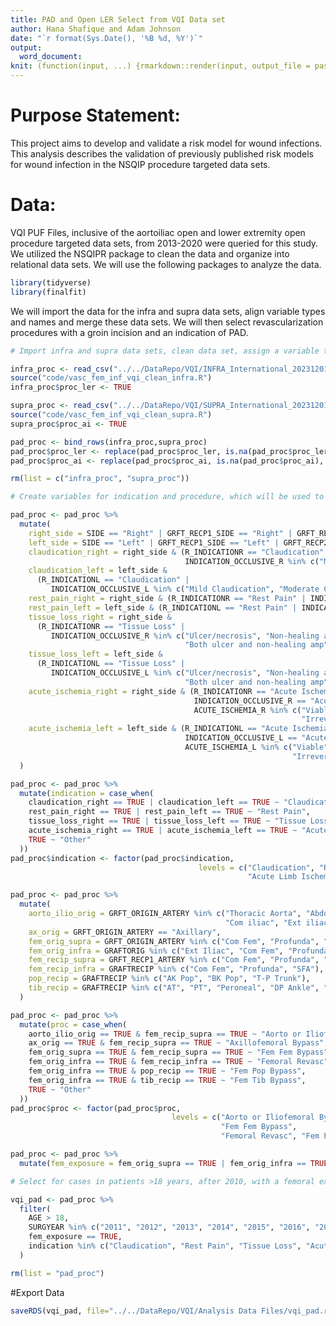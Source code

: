 ---
title: PAD and Open LER Select from VQI Data set
author: Hana Shafique and Adam Johnson
date: "`r format(Sys.Date(), '%B %d, %Y')`"
output:
  word_document:
knit: (function(input, ...) {rmarkdown::render(input, output_file = paste0(tools::file_path_sans_ext(basename(input)), '-', Sys.Date(), '.docx'))})
---

# Purpose Statement:

This project aims to develop and validate a risk model for wound infections. This analysis describes the validation of previously published risk models for wound infection in the NSQIP procedure targeted data sets.

# Data:

VQI PUF Files, inclusive of the aortoiliac open and lower extremity open procedure targeted data sets, from 2013-2020 were queried for this study. We utilized the NSQIPR package to clean the data and organize into relational data sets. We will use the following packages to analyze the data.

```{r packages, message=FALSE, warning=FALSE, results='hide'}
library(tidyverse)
library(finalfit)
```

We will import the data for the infra and supra data sets, align variable types and names and merge these data sets.  We will then select revascularization procedures with a groin incision and an indication of PAD.

```{r import, clean, merge, and select datasets, message=FALSE, warning=FALSE, results='hide', echo=FALSE}

# Import infra and supra data sets, clean data set, assign a variable to mark each data set, then bind the data sets together

infra_proc <- read_csv("../../DataRepo/VQI/INFRA_International_20231201/INFRA_International_PROC_20231201.csv")
source("code/vasc_fem_inf_vqi_clean_infra.R")
infra_proc$proc_ler <- TRUE

supra_proc <- read_csv("../../DataRepo/VQI/SUPRA_International_20231201/SUPRA_International_PROC_20231201.csv")
source("code/vasc_fem_inf_vqi_clean_supra.R")
supra_proc$proc_ai <- TRUE

pad_proc <- bind_rows(infra_proc,supra_proc)
pad_proc$proc_ler <- replace(pad_proc$proc_ler, is.na(pad_proc$proc_ler), FALSE)
pad_proc$proc_ai <- replace(pad_proc$proc_ai, is.na(pad_proc$proc_ai), FALSE)

rm(list = c("infra_proc", "supra_proc"))

# Create variables for indication and procedure, which will be used to select cases.

pad_proc <- pad_proc %>%
  mutate(
    right_side = SIDE == "Right" | GRFT_RECP1_SIDE == "Right" | GRFT_RECP2_SIDE == "Right",
    left_side = SIDE == "Left" | GRFT_RECP1_SIDE == "Left" | GRFT_RECP2_SIDE == "Left",
    claudication_right = right_side & (R_INDICATIONR == "Claudication" | 
                                       INDICATION_OCCLUSIVE_R %in% c("Mild Claudication", "Moderate Claudication", "Severe Claudication")),
    claudication_left = left_side & 
      (R_INDICATIONL == "Claudication" | 
         INDICATION_OCCLUSIVE_L %in% c("Mild Claudication", "Moderate Claudication", "Severe Claudication")),
    rest_pain_right = right_side & (R_INDICATIONR == "Rest Pain" | INDICATION_OCCLUSIVE_R == "Rest Pain"),
    rest_pain_left = left_side & (R_INDICATIONL == "Rest Pain" | INDICATION_OCCLUSIVE_L == "Rest Pain"),
    tissue_loss_right = right_side & 
      (R_INDICATIONR == "Tissue Loss" | 
         INDICATION_OCCLUSIVE_R %in% c("Ulcer/necrosis", "Non-healing amputation", 
                                       "Both ulcer and non-healing amp")),
    tissue_loss_left = left_side & 
      (R_INDICATIONL == "Tissue Loss" | 
         INDICATION_OCCLUSIVE_L %in% c("Ulcer/necrosis", "Non-healing amputation", 
                                       "Both ulcer and non-healing amp")),
    acute_ischemia_right = right_side & (R_INDICATIONR == "Acute Ischemia" |
                                         INDICATION_OCCLUSIVE_R == "Acute Ischemia" |
                                         ACUTE_ISCHEMIA_R %in% c("Viable", "Marginally threatened", "Immediately Threatened", 
                                                                 "Irreversible (nonviable)", "Immediately threatened")),
    acute_ischemia_left = left_side & (R_INDICATIONL == "Acute Ischemia" |
                                       INDICATION_OCCLUSIVE_L == "Acute Ischemia" |
                                       ACUTE_ISCHEMIA_L %in% c("Viable", "Marginally threatened", "Immediately Threatened", 
                                                               "Irreversible (nonviable)", "Immediately threatened"))
  )

pad_proc <- pad_proc %>%
  mutate(indication = case_when(
    claudication_right == TRUE | claudication_left == TRUE ~ "Claudication",
    rest_pain_right == TRUE | rest_pain_left == TRUE ~ "Rest Pain",
    tissue_loss_right == TRUE | tissue_loss_left == TRUE ~ "Tissue Loss",
    acute_ischemia_right == TRUE | acute_ischemia_left == TRUE ~ "Acute Limb Ischemia",
    TRUE ~ "Other"
  ))
pad_proc$indication <- factor(pad_proc$indication, 
                                          levels = c("Claudication", "Rest Pain", "Tissue Loss", 
                                                     "Acute Limb Ischemia", "Other"))

pad_proc <- pad_proc %>%
  mutate(
    aorto_ilio_orig = GRFT_ORIGIN_ARTERY %in% c("Thoracic Aorta", "Abdominal Aorta, end-side", "Abdominal Aorta, end-end", 
                                                "Com iliac", "Ext iliac"),
    ax_orig = GRFT_ORIGIN_ARTERY == "Axillary",
    fem_orig_supra = GRFT_ORIGIN_ARTERY %in% c("Com Fem", "Profunda", "SFA"),
    fem_orig_infra = GRAFTORIG %in% c("Ext Iliac", "Com Fem", "Profunda", "SFA"),
    fem_recip_supra = GRFT_RECP1_ARTERY %in% c("Com Fem", "Profunda", "SFA"),
    fem_recip_infra = GRAFTRECIP %in% c("Com Fem", "Profunda", "SFA"),
    pop_recip = GRAFTRECIP %in% c("AK Pop", "BK Pop", "T-P Trunk"),
    tib_recip = GRAFTRECIP %in% c("AT", "PT", "Peroneal", "DP Ankle", "PT Ankle", "Tarsal/plantar")
  )

pad_proc <- pad_proc %>%
  mutate(proc = case_when(
    aorto_ilio_orig == TRUE & fem_recip_supra == TRUE ~ "Aorto or Iliofemoral Bypass",
    ax_orig == TRUE & fem_recip_supra == TRUE ~ "Axillofemoral Bypass", 
    fem_orig_supra == TRUE & fem_recip_supra == TRUE ~ "Fem Fem Bypass", #infers that procedures in SUPRA with fem origin and fem recipient are fem-fem bypass
    fem_orig_infra == TRUE & fem_recip_infra == TRUE ~ "Femoral Revasc", #infers that procedures in INFRA with fem origin and fem recipient are ipsilateral revasc
    fem_orig_infra == TRUE & pop_recip == TRUE ~ "Fem Pop Bypass",
    fem_orig_infra == TRUE & tib_recip == TRUE ~ "Fem Tib Bypass",
    TRUE ~ "Other"
  ))
pad_proc$proc <- factor(pad_proc$proc, 
                                    levels = c("Aorto or Iliofemoral Bypass", "Axillofemoral Bypass", 
                                               "Fem Fem Bypass",
                                               "Femoral Revasc", "Fem Pop Bypass", "Fem Tib Bypass", "Other"))

pad_proc <- pad_proc %>%
  mutate(fem_exposure = fem_orig_supra == TRUE | fem_orig_infra == TRUE | fem_recip_supra == TRUE | fem_recip_infra == TRUE)

# Select for cases in patients >18 years, after 2010, with a femoral exposure and indication for PAD

vqi_pad <- pad_proc %>%
  filter(
    AGE > 18,
    SURGYEAR %in% c("2011", "2012", "2013", "2014", "2015", "2016", "2017", "2018", "2019", "2020", "2021", "2022", "2023"),
    fem_exposure == TRUE,
    indication %in% c("Claudication", "Rest Pain", "Tissue Loss", "Acute Limb Ischemia")
  )

rm(list = "pad_proc")

```

#Export Data

```{r export, message=FALSE, warning=FALSE, echo=FALSE}

saveRDS(vqi_pad, file="../../DataRepo/VQI/Analysis Data Files/vqi_pad.rds")
```